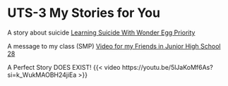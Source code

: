 # UTS-3 My Stories for You

A story about suicide [Learning Suicide With Wonder Egg Priority](<https://roxytea.wixsite.com/tarbyultima/post/wondereggprioritybyultima>)

A message to my class (SMP) [Video for my Friends in Junior High School 28](<https://youtu.be/i-GdNS9xROw?si=pWZB9LTuAKAktrRu/>)

A Perfect Story DOES EXIST!
{{< video https://youtu.be/5lJaKoMf6As?si=k_WukMAOBH24jiEa >}}